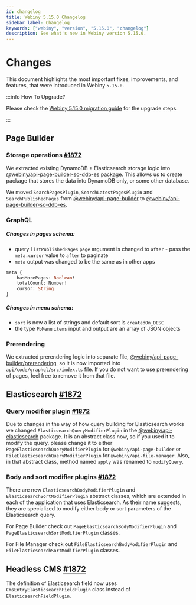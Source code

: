 ```yaml
---
id: changelog
title: Webiny 5.15.0 Changelog
sidebar_label: Changelog
keywords: ["webiny", "version", "5.15.0", "changelog"]
description: See what's new in Webiny version 5.15.0.
---
```


# Changes

This document highlights the most important fixes, improvements, and features, that were introduced in Webiny `5.15.0`.

:::info How To Upgrade?

Please check the [Webiny 5.15.0 migration guide](/docs/release-notes/5.15.0/upgrade-guide) for the upgrade steps.

:::

## Page Builder

### Storage operations [#1872](https://github.com/webiny/webiny-js/pull/1872)

We extracted existing DynamoDB + Elasticsearch storage logic into [@webiny/api-page-builder-so-ddb-es](https://github.com/webiny/webiny-js/tree/next/packages/api-page-builder-so-ddb-es) package.
This allows us to create package that stores the data into DynamoDB only, or some other database.

We moved `SearchPagesPlugin`, `SearchLatestPagesPlugin` and `SearchPublishedPages` from [@webiny/api-page-builder](https://github.com/webiny/webiny-js/tree/next/packages/api-page-builder) to [@webiny/api-page-builder-so-ddb-es](https://github.com/webiny/webiny-js/tree/next/packages/api-page-builder-so-ddb-es).

### GraphQL
##### Changes in pages schema:
* query `listPublishedPages` `page` argument is changed to `after` - pass the `meta.cursor` value to `after` to paginate
* `meta` output was changed to be the same as in other apps
```graphql
meta {
	hasMorePages: Boolean!
	totalCount: Number!
	cursor: String
}
```
##### Changes in menu schema:
* `sort` is now a list of strings and default sort is `createdOn_DESC`
* the type `PbMenu` `items` input and output are an array of JSON objects


### Prerendering
We extracted prerendering logic into separate file, [@webiny/api-page-builder/prerendering](https://github.com/webiny/webiny-js/tree/next/packages/api-page-builder/src/prerendering/index.ts), so it is now imported into `api/code/graphql/src/index.ts` file. If you do not want to use prerendering of pages, feel free to remove it from that file.



## Elasticsearch [#1872](https://github.com/webiny/webiny-js/pull/1872)

### Query modifier plugin [#1872](https://github.com/webiny/webiny-js/pull/1872)
Due to changes in the way of how query building for Elasticsearch works we changed `ElasticsearchQueryModifierPlugin` in the [@webiny/api-elasticsearch](https://github.com/webiny/webiny-js/tree/next/packages/api-elasticsearch) package.
It is an abstract class now, so if you used it to modify the query, please change it to either `PageElasticsearchQueryModifierPlugin` for `@webiny/api-page-builder` or `FileElasticsearchQueryModifierPlugin` for `@webiny/api-file-manager`. Also, in that abstract class, method named `apply` was renamed to `modifyQuery`.

### Body and sort modifier plugins [#1872](https://github.com/webiny/webiny-js/pull/1872)

There are new `ElasticsearchBodyModifierPlugin` and `ElasticsearchSortModifierPlugin` abstract classes, which are extended in each of the application that uses Elasticsearch. As their name suggests, they are specialized to modify either body or sort parameters of the Elasticsearch query.

For Page Builder check out `PageElasticsearchBodyModifierPlugin` and `PageElasticsearchSortModifierPlugin` classes.

For File Manager check out  `FileElasticsearchBodyModifierPlugin` and `FileElasticsearchSortModifierPlugin` classes.


## Headless CMS [#1872](https://github.com/webiny/webiny-js/pull/1872)

The definition of Elasticsearch field now uses `CmsEntryElasticsearchFieldPlugin` class instead of `ElasticsearchFieldPlugin`.
